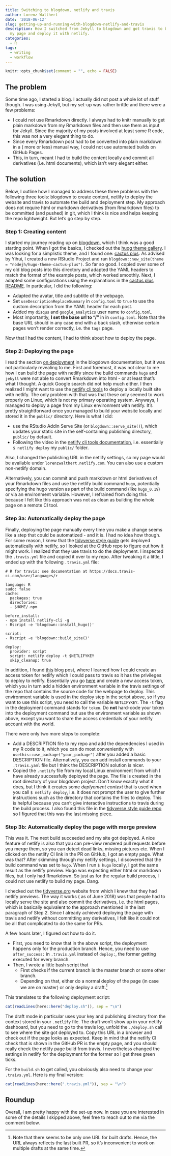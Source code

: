 ```yaml
---
title: Switching to blogdown, netlify and travis
author: Lorenz Walthert
date: '2018-06-12'
slug: getting-up-and-running-with-blogdown-netlify-and-travis
description: How I switched from Jekyll to blogdown and got travis to build 
  my page and deploy it with netlify.
categories:
  - R
tags:
  - writing
  - workflow
---
```

```r
knitr::opts_chunk$set(comment = "", echo = FALSE)
```


## The problem
Some time ago, I started a blog. I actually did not post a whole lot of stuff 
though. I was using Jekyll, but my set-up was rather brittle and there were 
a few problems:

- I could not use Rmarkdown directly. I always had to knitr manually to get 
  plain markdown from my Rmarkdown files and then use them as input for Jekyll. 
  Since the majority of my posts 
  involved at least some R code, this was not a very elegant thing to do.
- Since every Rmarkdown post had to be converted into plain markdown in a (
  more or less) manual way, I could not use automated builds on GitHub Pages. 
- This, in turn, meant I had to build the content locally and commit all 
  derivatives (i.e. html documents), which isn't very elegant either.
  

## The solution

Below, I outline how I managed to address these three problems with the
following three tools: 
blogdown to create content, netlify to deploy the website and travis to 
automate the build and deployment step. My approach does not require html or
markdown derivatives (from Rmarkdown files) to be committed (and pushed) in git, 
which I think is nice and helps keeping the repo lightweight.
But let's go step by step.

### Step 1: Creating content

I started my journey reading up on 
[blogdown](https://bookdown.org/yihui/blogdown/), which I think was a good
starting point. When I got the basics, I checked out the 
[huog theme gallery](https://themes.gohugo.io/). I was looking for a simplistic
theme, and I found one: [cactus plus](https://themes.gohugo.io/hugo-theme-cactus-plus/).
As advised by Yihui, I created a new RStudio Project and ran
`blogdown::new_site(theme = "nodejh/hugo-theme-cactus-plus")`. So far so good.
I copied over some of my old blog posts into this directory and adapted the YAML
headers to match the format of the example posts, which worked smoothly.
Next, I adapted some configurations using the explanations in the 
[cactus plus README](https://github.com/nodejh/hugo-theme-cactus-plus#example-site).
In particular, I did the following:

* Adapted the avatar, title and subtitle of the webpage.
* Set `useDescriptionReplaceSummary` in `config.toml` to `true` to use the 
  custom description from the YAML header for each post.
* Added my `disqus` and `google_analytics` user name to `config.toml`.
* Most importantly, **I set the base url to "/"** in in `config.toml`. Note 
  that the base URL should in any case end with a back slash, otherwise certain
  pages won't render correctly, i.e. the `tags` page.

Now that I had the content, I had to think about how to deploy the page.

### Step 2: Deploying the page

I read the section [on deployment](https://bookdown.org/yihui/blogdown/deployment.html) in the blogdown documentation, but it was not particularly revealing to me. First and foremost, 
it was not clear to me how I can build the page with netlify since
the build commands `hugo` and `jekyll` were not able to convert Rmarkdown into
html - or at least that's what I thought. A quick Google search did not 
help much either. I then realized I might want to use the 
[netlify cli tools](https://www.netlify.com/docs/cli/) to deploy a locally
built site with netlify. The only problem with that was that these only seemed 
to work properly on Linux, which is not my primary operating system. Anyways, I 
managed to deploy a page from my Linux environment with netlify. It's pretty 
straightforward once you managed to build your website locally and stored it 
in the `public/` directory. Here is what I did:

* use the RStudio Addin Serve Site (or `blogdown::serve_site()`), which 
  updates your static site in the self-containing publishing directory, 
  `public/` by default.
* Following the video in the 
  [netlify cli tools documentation](https://www.netlify.com/docs/cli/), i.e.
  essentially `$ netlify deploy` my `public/` folder.
  
Also, I changed the publishing URL in the netlify settings, so my page would 
be available under `lorenzwalthert.netlify.com`. You can also use a custom 
non-netlify domain.

Alternatively, you can commit and push markdown or html derivatives of your 
Rmarkdown files and use the netlify build command `hugo`, potentially specifying
the hugo version as part of the build command (like `hugo_0.19`) or via an 
environment variable. However, I refrained from doing this because I felt like
this approach was not as clean as building the whole page on a remote CI tool.

### Step 3a: Automatically deploy the page

Finally, deploying the page manually every time you make a change seems like a
step that could be automatized - and it is. I had no idea how though. For some 
reason, I knew that the [tidyverse style guide](http://style.tidyverse.org) 
gets deployed automatically with netlify, so I looked at the GitHub repo to 
figure out how it might work. I realized that they use travis to do the 
deployment. I inspected the `.travis.yml` file and copied it over to my repo.
After tweaking it a little, I ended up with the following `.travis.yml` file:

```
# R for travis: see documentation at https://docs.travis-ci.com/user/languages/r

language: R
sudo: false
cache:
  packages: true
  directories:
  - $HOME/.npm

before_install:
- npm install netlify-cli -g
- Rscript -e 'blogdown::install_hugo()'

script:
- Rscript -e 'blogdown::build_site()'

deploy:
  provider: script
  script: netlify deploy -t $NETLIFYKEY
  skip_cleanup: true
```

In addition, I found [this](https://therocketeers.github.io/blog/using-travis-ci-to-deploy-jekyll-on-netlify/) blog post, where I learned how I could create an 
access token for netlify which I could pass to travis so it has the 
privileges to deploy to netlify. Essentially you go [here](https://app.netlify.com/applications) and create a new access
token, which you in turn add a hidden environment variable in the travis 
settings of the repo that contains the source code for the webpage to deploy. 
This environment variable is used in the deploy step in the script above, so if 
you want to use this script, you need to call the variable `NETLIFYKEY`. 
The `-t` flag in
the deployment command stands for `token`. Do **not** hard-code your token into 
the deployment command but use the environment variable as shown above, except 
you want to share the access credentials of your netlify account with the world.

There were only two more steps to complete:

* Add a DESCRIPTION file to my repo and add the dependencies I used in my 
  R code to it, which you
  can do most conveniently with `usethis::use_package("your_package")` after 
  you added a basic DESCRIPTION file. 
  Alternatively, you can add install commands to your `.travis.yaml` file but 
  I think the DESCRIPTION solution is nicer.
* Copied the `.netlify` file from my local Linux environment from which I have 
  already successfully deployed the page. The file is created in the root 
  directory of your blogdown project. Don't know exactly what it does, but 
  I think it creates some *deplyoment context* that is used when you call 
  `$ netlify deploy`, 
  i.e. it does not prompt the user to give further instructions such as the 
  directory that contains the files to deploy. This is helpful because you can't
  give interactive instructions to travis during the build process.
  I also found this file in the 
  [tidyverse style guide repo](https://github.com/tidyverse/style) so I figured 
  that this was the last missing piece.


### Step 3b: Automatically deploy the page with merge preview

This was it. The next build succeeded and my site got deployed. A nice feature
of netlify is also that you can pre-view rendered pull requests before you 
merge them, so you can detect dead links, missing pictures etc. When I clicked 
on the netlify CI link in the PR on GitHub, I got an empty page. What was that? 
After skimming through my netlify settings, I discovered that the build command
was set to `hugo`. When I run `$ hugo` locally, I got the same result as the 
netlify preview. Hugo was expecting either html or markdown files, but I only
had Rmarkdown. So just as for the regular build process, I could not use netlify
to build my page. Dang.

I checked out the [tidyverse.org](https://github.com/tidyverse/tidyverse.org)
website from which I knew that they had netlify previews. The way it works (
as of June 2018) was that people had to locally serve the site and also commit
the derivatives, i.e. the html pages, which is basically equivalent to the 
approach mentioned in the last paragraph of Step 2. Since I already achieved 
deploying the page with travis and netlify without committing any derivatives, I 
felt like it could not be all that complicated to do the same for PRs.

A few hours later, I figured out how to do it.

* First, you need to know that in the above script, the deployment happens 
  only for the production branch. Hence, you need to use `after_success:` in 
  `.travis.yml` instead of `deploy:`, the former getting executed for every 
  branch.
* Then, I wrote a little bash script that
    * First checks if the current branch is the master branch or some other 
      branch.
    * Depending on that, either do a normal deploy of the page (in case we are
      on master) or only deploy a draft.^[Note that there seems to be only one
      URL for built drafts. Hence, the URL always reflects the last built PR, 
      so it's inconvenient to work on multiple drafts at the same time.]

This translates to the following deployment script:

```r
cat(readLines(here::here("deploy.sh")), sep = "\n")
```


The draft mode in particular uses your key and publishing directory from the 
context stored in your `.netlify` file. The draft won't show up in your netlify
dashboard, but you need to go to the travis log, unfold the `./deploy.sh` call 
to see where the site got deployed to. Copy this URL in a browser and check out 
if the page looks as expected. Keep in mind that the netlify CI check that is 
shown in the GitHub PR is the empty page, and you should really check the 
netlify page build from travis.
I nevertheless changed the settings in netlify for the deployment for the 
former so I get three green ticks.

For the `build.sh` to get called, you obviously also need to change your
`.traivs.yml`. Here is my final version:

```r
cat(readLines(here::here(".travis.yml")), sep = "\n")
```

## Roundup

Overall, I am pretty happy with the set-up now. In case you are interested in 
some of the details I skipped above, feel free to reach out to me via the 
comment below.